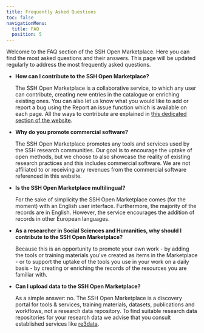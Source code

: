 ```yaml
---
title: Frequently Asked Questions
toc: false
navigationMenu:
  title: FAQ
  position: 5
---
```


Welcome to the FAQ section of the SSH Open Marketplace. Here you can find the most asked questions
and their answers. This page will be updated regularly to address the most frequently asked
questions.

- **How can I contribute to the SSH Open Marketplace?**

  The SSH Open Marketplace is a collaborative service, to which any user can contribute, creating
  new entries in the catalogue or enriching existing ones. You can also let us know what you would
  like to add or report a bug using the Report an issue function which is available on each page.
  All the ways to contribute are explained in
  [this dedicated section of the website](/contribute/overview).

- **Why do you promote commercial software?**

  The SSH Open Marketplace promotes any tools and services used by the SSH research communities. Our
  goal is to encourage the uptake of open methods, but we choose to also showcase the reality of
  existing research practices and this includes commercial software. We are not affiliated to or
  receiving any revenues from the commercial software referenced in this website.

- **Is the SSH Open Marketplace multilingual?**

  For the sake of simplicity the SSH Open Marketplace comes (for the moment) with an English user
  interface. Furthermore, the majority of the records are in English. However, the service
  encourages the addition of records in other European languages.

- **As a researcher in Social Sciences and Humanities, why should I contribute to the SSH Open
  Marketplace?**

  Because this is an opportunity to promote your own work - by adding the tools or training
  materials you've created as items in the Marketplace - or to support the uptake of the tools you
  use in your work on a daily basis - by creating or enriching the records of the resources you are
  familiar with.

- **Can I upload data to the SSH Open Marketplace?**

  As a simple answer: no. The SSH Open Marketplace is a discovery portal for tools & services,
  training materials, datasets, publications and workflows, not a research data repository. To find
  suitable research data repositories for your research data we advise that you consult established
  services like [re3data](https://www.re3data.org/).
